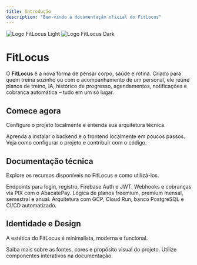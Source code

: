 ```yaml
---
title: Introdução
description: "Bem-vindo à documentação oficial do FitLocus"
---
```


<img
  className="block dark:hidden"
  src="/logo/light.svg"
  alt="Logo FitLocus Light"
/>
<img
  className="hidden dark:block"
  src="/logo/dark.svg"
  alt="Logo FitLocus Dark"
/>

# FitLocus

O **FitLocus** é a nova forma de pensar corpo, saúde e rotina. Criado para quem treina sozinho ou com o acompanhamento de um personal, ele reúne planos de treino, IA, histórico de progresso, agendamentos, notificações e cobrança automática – tudo em um só lugar.

## Comece agora

Configure o projeto localmente e entenda sua arquitetura técnica.

<CardGroup cols={2}>
  <Card
    title="Guia Rápido"
    icon="rocket"
    href="/quickstart"
  >
    Aprenda a instalar o backend e o frontend localmente em poucos passos.
  </Card>
  <Card
    title="Ambiente de Desenvolvimento"
    icon="laptop-code"
    href="/development"
  >
    Veja como configurar o projeto e contribuir com o código.
  </Card>
</CardGroup>

## Documentação técnica

Explore os recursos disponíveis no FitLocus e como utilizá-los.

<CardGroup cols={2}>
  <Card
    title="API de Autenticação"
    icon="key"
    href="/api-reference/authentication"
  >
    Endpoints para login, registro, Firebase Auth e JWT.
  </Card>
  <Card
    title="Integração com Pagamentos"
    icon="credit-card"
    href="/essentials/integrations"
  >
    Webhooks e cobranças via PIX com o AbacatePay.
  </Card>
  <Card
    title="Planos e Assinaturas"
    icon="dumbbell"
    href="/essentials/plans"
  >
    Lógica de planos freemium, premium mensal, semestral e anual.
  </Card>
  <Card
    title="Infraestrutura do Projeto"
    icon="server"
    href="/essentials/architecture"
  >
    Arquitetura com GCP, Cloud Run, banco PostgreSQL e CI/CD automatizado.
  </Card>
</CardGroup>

## Identidade e Design

A estética do FitLocus é minimalista, moderna e funcional.

<CardGroup cols={2}>
  <Card
    title="Identidade Visual"
    icon="palette"
    href="/essentials/design"
  >
    Saiba mais sobre as fontes, cores e propósito visual do projeto.
  </Card>
  <Card
    title="Componentes Visuais"
    icon="screwdriver-wrench"
    href="https://mintlify.com/docs/content/components/accordions"
  >
    Utilize componentes interativos na documentação.
  </Card>
</CardGroup>
